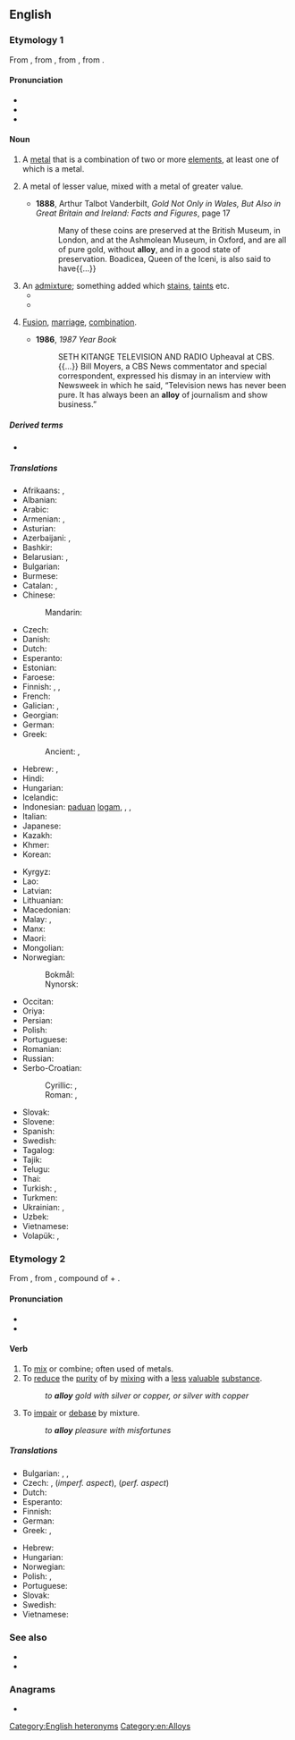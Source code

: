 ==English==

===Etymology 1===
From {{der|en|xno|alai}}, from {{der|en|fro|aloi}}, from {{m|fro|aloiier}}, from {{der|fro|la|alligō}}.

====Pronunciation====
* {{IPA|en|/ˈæ.lɔɪ/|/əˈlɔɪ/}}
* {{audio|en|en-us-alloy.ogg|Audio (US)}}
* {{rhymes|en|ɔɪ}}

====Noun====
{{en-noun|~}}

# A [[metal]] that is a combination of two or more [[element]]s, at least one of which is a metal.
# {{lb|en|archaic}} A metal of lesser value, mixed with a metal of greater value.
#: {{ux|en|gold without '''alloy'''}}
#* '''1888''', Arthur Talbot Vanderbilt, ''Gold Not Only in Wales, But Also in Great Britain and Ireland: Facts and Figures'', page 17
#*: Many of these coins are preserved at the British Museum, in London, and at the  Ashmolean Museum, in Oxford, and are all of pure gold, without '''alloy''', and in a  good state of preservation. Boadicea, Queen of the Iceni, is also said to have{{...}}
# An [[admixture]]; something added which [[stain]]s, [[taint]]s etc.
#* {{RQ:Florio Montaigne Essayes|chapter=20|book=II|passage=''Metrodorus'' said that in sadnesse there is some '''aloy''' of pleasure.}}
#* {{quote-book
|en
|year=1815
|author={{w|Jane Austen}}
|title={{w|Emma}}
|volume=III
|section=chapter 18
|passage=The sole grievance and '''alloy''' thus removed in the prospect of Harriet’s welfare, she was really in danger of becoming too happy for security.}}
# {{lb|en|figurative}} [[fusion|Fusion]], [[marriage]], [[combination]].
#* '''1986''', ''1987 Year Book''
#*: SETH KITANGE TELEVISION AND RADIO Upheaval at  CBS. {{...}} Bill Moyers, a CBS News commentator and special correspondent,  expressed his dismay in an interview with Newsweek in which he said, “Television news has never been pure. It has always been an '''alloy''' of journalism  and show business.”

=====Derived terms=====
* {{l|en|superalloy}}

=====Translations=====
{{trans-top|metal combined of more elements}}
* Afrikaans: {{t|af|alliasie}}, {{t|af|allooi}}
* Albanian: {{t+|sq|aliazh|m}}
* Arabic: {{t|ar|أُشَابَة|f}}
* Armenian: {{t+|hy|համաձուլվածք}}, {{t|hy|համահալվածք}}
* Asturian: {{t|ast|aleación|f}}
* Azerbaijani: {{t|az|xəlitə}}, {{t+|az|ərinti}}
* Bashkir: {{t|ba|иретмә|sc=Cyrl}}
* Belarusian: {{t|be|сплаў|m}}, {{t|be|сто́пак|m}}
* Bulgarian: {{t|bg|сплав}}
* Burmese: {{t+|my|သတ္တုစပ်}}
* Catalan: {{t+|ca|aliatge|m}}, {{t+|ca|lliga|f}}
* Chinese:
*: Mandarin: {{t+|cmn|合金|tr=héjīn}}
* Czech: {{t+|cs|slitina|f}}
* Danish: {{t+|da|legering|c}}
* Dutch: {{t+|nl|legering|f}}
* Esperanto: {{t|eo|alojo}}
* Estonian: {{t|et|sulam}}
* Faroese: {{t|fo|málmbland}}
* Finnish: {{t+|fi|metalliseos}}, {{t+|fi|lejeerinki}}, {{t|fi|seosmetalli}}
* French: {{t+|fr|alliage|m}}
* Galician: {{t+|gl|aliaxe|m}}, {{t|gl|liga|f}}
* Georgian: {{t|ka|სინჯი}}
* German: {{t+|de|Legierung|f}}
* Greek: {{t+|el|κράμα|n|sc=Grek}}
*: Ancient: {{t|grc|χύμευσις|f}}, {{t|grc|κρᾶμα|n}}
* Hebrew: {{t+|he|סגסוגת|f}}, {{t+|he|סגסגת|f|tr=sagsoget|alt=סגסוגת \ סַגְסֹגֶת}}
* Hindi: {{t|hi|मिश्रातु}}
* Hungarian: {{t+|hu|ötvözet}}
* Icelandic: {{t|is|málmblanda|f}}
* Indonesian: [[padu|paduan]] [[logam]], {{t+|id|aloi}}, {{t+|id|aliase}}, {{t+|id|lakur}}
* Italian: {{t+|it|lega|f}}
* Japanese: {{t+|ja|合金|tr=ごうきん, gōkin}}
* Kazakh: {{t|kk|қорытпа}}
* Khmer: {{t|km|សំលោហៈ}}
* Korean: {{t+|ko|합금}}
{{trans-mid}}
* Kyrgyz: {{t|ky|эритме}}
* Lao: {{t+|lo|ໂລຫະປະສົມ}}
* Latvian: {{t|lv|sakausējums|m}}
* Lithuanian: {{t|lt|lydinys|m}}
* Macedonian: {{t|mk|легура|f}}
* Malay: {{t|ms|pancalogam}}, {{t|ms|aloi}}
* Manx: {{t|gv|co-veain|f}}
* Maori: {{t|mi|koranu}}
* Mongolian: {{t+|mn|хайлш}}
* Norwegian:
*: Bokmål: {{t|nb|legering|m|f}}
*: Nynorsk: {{t|nn|legering|f}}
* Occitan: {{t+|oc|aliatge|m}}
* Oriya: {{t|or|ମିଶ୍ରଧାତୁ|sc=Orya}}
* Persian: {{t+|fa|آلیاژ|tr=âlyâž|sc=fa-Arab}}
* Polish: {{t+|pl|stop|m}}
* Portuguese: {{t+|pt|liga|f}}
* Romanian: {{t+|ro|aliaj|n}}
* Russian: {{t+|ru|сплав|m}}
* Serbo-Croatian:
*: Cyrillic: {{t|sh|слитина|f}}, {{t|sh|легура|f}}
*: Roman: {{t+|sh|slitina|f}}, {{t+|sh|legura|f}}
* Slovak: {{t+|sk|zliatina|f}}
* Slovene: {{t+|sl|zlitina|f}}
* Spanish: {{t+|es|aleación|f}}
* Swedish: {{t+|sv|legering|c}}
* Tagalog: {{t|tl|balahak}}
* Tajik: {{t|tg|хӯла}}
* Telugu: {{t|te|మిశ్రమలోహం}}
* Thai: {{t+|th|โลหะเจือ}}
* Turkish: {{t+|tr|alaşım}}, {{t+|tr|halita}}
* Turkmen: {{t|tk|ergin}}
* Ukrainian: {{t|uk|сплав|m}}, {{t|uk|стоп|m}}
* Uzbek: {{t+|uz|qotishma}}
* Vietnamese: {{t+|vi|hợp kim}}
* Volapük: {{t+|vo|laliad}}, {{qualifier|obsolete}} {{t|vo|metalamig}}
{{trans-bottom}}

===Etymology 2===
From {{der|en|fro|aloiier||assemble, join}}, from {{der|en|la|alligare||bind to, tie to}}, compound of {{m|la|ad||to}} + {{m|la|ligare||to bind}}.

====Pronunciation====
* {{IPA|en|/əˈlɔɪ/|/ˈæ.lɔɪ/}}
* {{rhymes|en|ɔɪ}}

====Verb====
{{en-verb}}

# To [[mix]] or combine; often used of metals.
# To [[reduce]] the [[purity]] of by [[mixing]] with a [[less]] [[valuable]] [[substance]].
#: ''to '''alloy''' gold with silver or copper, or silver with copper''
# {{lb|en|figurative}} To [[impair]] or [[debase]] by mixture.
#: ''to '''alloy''' pleasure with misfortunes''

=====Translations=====
{{trans-top|mix or combine}}
* Bulgarian: {{t|bg|сплавям}}, {{t+|bg|смесвам}}, {{t|bg|легирам}}
* Czech: {{t|cs|legovat}}, {{t|cs|slévat}} (''imperf. aspect''), {{t+|cs|slít}} (''perf. aspect'')
* Dutch: {{t+|nl|legeren}}
* Esperanto: {{t|eo|aloji}}
* Finnish: {{t+|fi|seostaa}}
* German: {{t+|de|legieren}}
* Greek: {{t|el|κραματοποιώ|sc=Grek}}, {{t+|el|νοθεύω|sc=Grek}}
{{trans-mid}}
* Hebrew: {{t|he|נתך|m|tr=nétekh}}
* Hungarian: {{t+|hu|ötvöz}}
* Norwegian: {{t|nb|legere}}
* Polish: {{t|pl|stapiać|impf}}, {{t+|pl|stopić|pf}}
* Portuguese: {{t+|pt|ligar}}
* Slovak: {{t|sk|zliať}}
* Swedish: {{t+|sv|legera}}
* Vietnamese: {{t+|vi|hợp kim}}
{{trans-bottom}}

===See also===
* {{pedialite}}
* {{Wikisource1911Enc Citation|Alloys}}

===Anagrams===
* {{anagrams|en|a=alloy|Loyal|Yolla|loyal|yallo}}

[[Category:English heteronyms]]
[[Category:en:Alloys]]